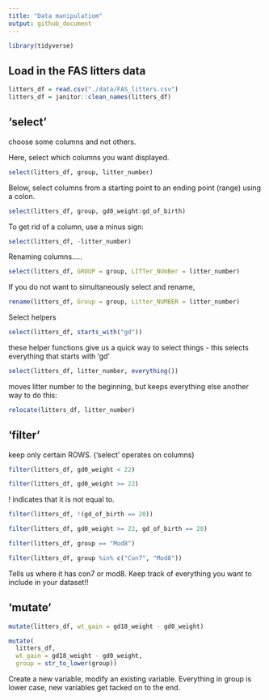 ```yaml
---
title: "Data manipulatiom"
output: github_document
---
```

```r
library(tidyverse)
```

## Load in the FAS litters data

```r
litters_df = read.csv("./data/FAS_litters.csv")
litters_df = janitor::clean_names(litters_df)
```

## 'select'

choose some columns and not others.


Here, select which columns you want displayed.
```r
select(litters_df, group, litter_number)
```


Below, select columns from a starting point to an ending point (range) using a colon. 

```r
select(litters_df, group, gd0_weight:gd_of_birth)
```





To get rid of a column, use a minus sign:
```r
select(litters_df, -litter_number)
```

Renaming columns.....
```r
select(litters_df, GROUP = group, LITTer_NUmBer = litter_number)
```
If you do not want to simultaneously select and rename,
```r
rename(litters_df, Group = group, Litter_NUMBER = litter_number)
```

Select helpers

```r
select(litters_df, starts_with("gd"))
```
these helper functions give us a quick way to select things - this selects everything that starts with 'gd'

```r
select(litters_df, litter_number, everything())
```
moves litter number to the beginning, but keeps everything else
another way to do this:
```r
relocate(litters_df, litter_number)
```

## 'filter'
keep only certain ROWS. ('select' operates on columns)

```r
filter(litters_df, gd0_weight < 22)
```

```r
filter(litters_df, gd0_weight >= 22)
```
! indicates that it is not equal to. 
```r
filter(litters_df, !(gd_of_birth == 20))
```

```r
filter(litters_df, gd0_weight >= 22, gd_of_birth == 20)
```

```r
filter(litters_df, group == "Mod8")
```
```r
filter(litters_df, group %in% c("Con7", "Mod8"))
```
Tells us where it has con7 or mod8. Keep track of everything you want to include in your dataset!!


## 'mutate'

```r
mutate(litters_df, wt_gain = gd18_weight - gd0_weight)
```
```r
mutate(
  litters_df, 
  wt_gain = gd18_weight - gd0_weight,
  group = str_to_lower(group))
```
Create a new variable, modify an existing variable. Everything in group is lower case, new variables get tacked on to the end. 


